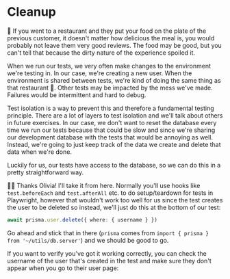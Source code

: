 # Cleanup

🦉 If you went to a restaurant and they put your food on the plate of the previous
customer, it doesn't matter how delicious the meal is, you would probably not
leave them very good reviews. The food may be good, but you can't tell that
because the dirty nature of the experience spoiled it.

When we run our tests, we very often make changes to the environment we're
testing in. In our case, we're creating a new user. When the environment is
shared between tests, we're kind of doing the same thing as that restaurant 🤮.
Other tests may be impacted by the mess we've made. Failures would be
intermittent and hard to debug.

Test isolation is a way to prevent this and therefore a fundamental testing
principle. There are a lot of layers to test isolation and we'll talk about
others in future exercises. In our case, we don't want to reset the database
every time we run our tests because that could be slow and since we're sharing
our development database with the tests that would be annoying as
well. Instead, we're going to just keep track of the data we create and delete
that data when we're done.

Luckily for us, our tests have access to the database, so we can do this in a
pretty straightforward way.

👨‍💼 Thanks Olivia! I'll take it from here. Normally you'll use hooks like
`test.beforeEach` and `test.afterAll` etc. to do setup/teardown for tests in
Playwright, however that wouldn't work too well for us since the test creates
the user to be deleted so instead, we'll just do this at the bottom of our test:

```ts
await prisma.user.delete({ where: { username } })
```

Go ahead and stick that in there (`prisma` comes from
`import { prisma } from '~/utils/db.server'`) and we should be good to go.

If you want to verify you've got it working correctly, you can check the
username of the user that's created in the test and make sure they don't appear
when you go to their user page: <LinkToApp to="/users/:username" />
